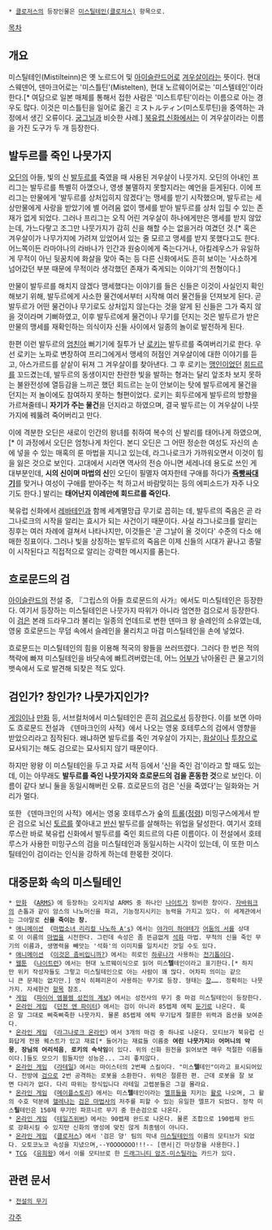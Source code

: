  * [[클로저스]]의 등장인물은 [[미스틸테인(클로저스)]] 항목으로.

[[목차]]

== 개요 ==
미스틸테인(Mistilteinn)은 옛 노르드어 및 [[아이슬란드어]]로 [[겨우살이]]라는 뜻이다. 현대 스웨덴어, 덴마크어로는 '미스틀틴'(Mistelten), 현대 노르웨이어로는 '미스텔테인'이라 한다.[* 여담으로 일본 매체를 통해서 접한 사람은 '미스트루틴'이라는 이름으로 아는 경우도 많다. 이것은 미스틀틴을 일어로 옮긴 ミストルティン(미스토루틴)을 중역하는 과정에서 생긴 오류이다. [[궁니르|궁그닐]]과 비슷한 사례.] [[북유럽 신화]]에서는 이 겨우살이라는 이름을 가진 도구가 두 개 등장한다.

== 발두르를 죽인 나뭇가지 ==
[[오딘]]의 아들, 빛의 신 [[발두르]]를 죽였을 때 사용된 겨우살이 나뭇가지. 오딘의 아내인 프리그는 발두르를 특별히 아꼈으나, 영생 불멸하지 못할지라는 예언을 듣게된다. 이에 프리그는 만물에게 '발두르를 상처입히지 않겠다'는 맹세를 받기 시작했으며, 발두르는 세상만물에게 사랑을 받았기에 별 어려움 없이 맹세를 받아 발두르를 상처 입힐 수 있는 존재가 없게 되었다. 그러나 프리그는 오직 어린 겨우살이 하나에게만은 맹세를 받지 않았는데, 가느다랗고 조그만 나뭇가지가 감히 신을 해할 수는 없을거라 여겼던 것.[* 혹은 겨우살이가 나무가지에 가려져 있었어서 있는 줄 모르고 맹세를 받지 못했다고도 한다. 어느쪽이든 라마야나의 라바나가 인간과 원숭이에게 죽는다거나, 아킬레우스가 유일하게 무적이 아닌 뒷꿈치에 화살을 맞아 죽는 등 다른 신화에서도 흔히 보이는 '사소하게 넘어갔던 부분 때문에 무적이라 생각했던 존재가 죽게되는 이야기'의 전형이다.]

만물이 발두르를 해치지 않겠다 맹세했다는 이야기를 들은 신들은 이것이 사실인지 확인해보기 위해, 발두르에게 사소한 물건에서부터 시작해 여러 물건들을 던져보게 된다. 곧 발두르가 어떤 물건이나 무기로도 상처입지 않는다는 것을 알게 된 신들은 그가 죽지 않을 것이라며 기뻐하였고, 이후 발두르에게 물건이나 무기를 던지는 것은 발두르가 받은 만물의 맹세를 재확인하는 의식이자 신들 사이에서 일종의 놀이로 발전하게 된다.

한편 이런 발두르의 [[엄친아]] 뻐기기에 질투가 난 [[로키]]는 발두르를 죽여버리기로 한다. 우선 로키는 노파로 변장하여 프리그에게서 맹세의 허점인 겨우살이에 대한 이야기를 듣고, 아스가르드를 샅샅이 뒤져 그 겨우살이를 찾아낸다. 그 후 로키는 [[맹인]]이었던 [[회드르]]를 꼬드겼는데, 발두르의 동생이지만 찬란한 빛을 발하는 형과는 달리 앞조차 보지 못하는 불완전성에 열등감을 느끼곤 했던 회드르는 눈이 안보이는 탓에 발두르에게 물건을 던지는 저 놀이에도 참여하지 못하는 형편이었다. 로키는 회두르에게 발두르의 방향을 가르쳐줄테니 '''자기가 주는 물건'''을 던지라고 하였으며, 결국 발두르는 이 겨우살이 나뭇가지에 꿰뚫려 죽어버리고 만다.

이에 격분한 오딘은 새로이 인간의 왕녀를 취하여 복수의 신 발리를 태어나게 하였으며,[* 이 과정에서 오딘은 엄청나게 차인다. 본디 오딘은 그 어떤 정순한 여성도 자신의 손에 넣을 수 있는 매혹의 룬 마법을 지니고 있는데, 라그나로크가 가까워오면서 이것이 힘을 잃은 것으로 보인다. 고대에서 시라면 역사의 전승 아니면 세레나데 용도로 쓰인 게 대부분인데, '''시의 신이며 마법의 신'''인 오딘이 필멸자 여자한테 구애를 하다가 '''[[죽빵]][[싸대기]]'''를 맞거나 여성이 구애를 받아주는 척 하고서 바람맞히는 등의 에피소드가 자주 나오기도 한다.] 발리는 '''태어난지 이레만에 회드르를 죽인다.'''

북유럽 신화에서 [[레바테인]]과 함께 세계멸망급 무기로 꼽히는 데, 발두르의 죽음은 곧 라그나로크의 시작을 알리는 효시가 되는 사건이기 때문이다. 사실 라그나로크를 알리는 징후는 여러 차례에 걸쳐서 나타나지만, 이것들은 '곧 그날이 올 것이다' 수준의 다소 애매한 징표이다. 그러나 빛을 상징하는 발두르의 죽음은 이제 신들의 시대가 끝나고 종말이 시작된다고 직접적으로 알리는 강력한 메시지를 품는다.

== 흐로문드의 검 ==
[[아이슬란드]]의 전설 중, 『그립스의 아들 흐로문드의 사가』에서도 미스틸테인은 등장한다. 여기서 등장하는 미스틸테인은 나뭇가지 따위가 아니라 엄연한 검으로서 등장한다. 이 [[검]]은 본래 드라우그라 불리는 일종의 언데드로 변한 덴마크 왕 슬레인의 소유였는데, 영웅 흐로문드는 무덤 속에서 슬레인을 물리치고 마검 미스틸테인을 손에 넣었다.

흐로문드는 미스틸테인의 힘을 이용해 적국의 왕들을 쓰러뜨렸다. 그러다 한 번은 적의 책략에 빠져 미스틸테인을 바닷속에 빠트려버렸는데, 어느 [[어부]]가 낚아올린 큰 물고기의 뱃속에서 도로 발견해 되찾은 적도 있다.

== 검인가? 창인가? 나뭇가지인가? ==
[[게임]]이나 [[만화]] 등, 서브컬처에서 미스틸테인은 흔히 [[검]]으로서 등장한다. 이를 보면 아마도 흐로문드 전설과 《덴마크인의 사적》에서 나오는 영웅 호테루스의 검에서 영향을 받았으리라고 짐작된다. 왜냐하면 발두르를 죽인 겨우살이 가지는, [[화살]]이나 [[투창]]으로 묘사되기는 해도 검으로는 묘사되지 않기 때문이다.

하지만 왕왕 이 미스틸테인을 두고 자료 서적 등에서 '신을 죽인 검'이라고 할 때도 있는데, 이는 아무래도 '''발두르를 죽인 나뭇가지와 흐로문드의 검을 혼동한 것'''으로 보인다. 이름이 같다 보니 둘을 동일시해버린 오류. 흐로문드의 검은 '신을 죽였다'는 일화와는 거리가 멀다.

또한 《덴마크인의 사적》에서는 영웅 호테루스가 숲의 [[트롤]]([[정령]]) 미밍구스에게서 받은 검으로 뇌신 [[토르]]를 쫓아내고 [[반신]] 발두르를 살해하는 위업을 달성한다. 여기서 호테루스란 바로 북유럽 신화에서 발두르를 죽인 회드르의 다른 이름이다. 이 전설에서 호테루스가 사용한 미밍구스의 검을 미스틸테인과 동일시하는 시각이 있는데, 이 또한 미스틸테인이 검이라는 인식을 강하게 하는데 한몫한 것이다.

== 대중문화 속의 미스틸테인 ==

 * [[만화]] 《[[암스#s-1|ARMS]]》에 등장하는 오리지널 ARMS 중 하나인 [[나이트#s-1.2|나이트]]가 장비한 창이다. [[자바워크#s-2|자바워크]]의 손톱과 같이 암스의 나노머신을 파괴, 기능정지시키는 능력을 가지고 있다. 이 세계관에서는 그야말로 '''신을 죽이는 창.'''
 * [[애니메이션]] 《[[마법소녀 리리컬 나노하 A's]]》에서는 [[야가미 하야테]]가 [[어둠의 서]]를 상대로 이 이름의 [[마법]]을 시전한다. 그런데 속성은 좀 뜬금없게 [[석화#s-2|석화]] 마법. 무적의 신을 죽인 무기의 이름과, 생명력을 빼앗는 '석화'의 이미지를 일치시킨 것일 수도 있다.
 * [[애니메이션]] 《[[이것은 좀비입니까?]]》에서는 히로인 [[하루나(이것은 좀비입니까%3F)|하루나]]가 사용하는 [[전기톱]]이다.
 * [[웹툰]] 《[[나이트런]]》에서는 현대 노르웨이식으로 읽어 미스'''텔'''테인이라고 표기한다.[* 하지만 위키 작성자들도 그렇고 미스틸테인으로 아는 사람이 꽤 많다. 어차피 의미는 같으니 큰 문제는 없지만.] 영식 히페리온이 사용하는 무기로 등장. 형태는 [[창]]……. 정확히는 나뭇가지. 자세한건 [[미스텔테인(나이트런)|항목]] 참조.
 * [[게임]] 《[[파이어 엠블렘 성전의 계보]]》에서는 성전사의 무기 중 마검 미스틸테인이 등장한다.
 * [[온라인 게임]] 《[[던전 앤 파이터]]》에서는 검이 아니라 85렙제 에픽 [[둔기]]로 나온다. 룩은 말 그대로 삐죽삐죽한 나뭇가지. 물론 85렙제 에픽 무기답게 절륜한 위력과 옵션을 보여준다.
 * [[온라인 게임]] 《[[라그나로크 온라인]]》에서 3개의 마검 중 하나로 나온다. 모티브가 북유럽 신화답게 전용 퀘스트가 있고 재료[* 들어가는 재료들 이름중 '''여린 나뭇가지'''와 '''어머니의 악몽''', '''장님의 어리석음''', '''로키의 속삭임'''이 있다. 위의 신화 원전을 읽어보면 매우 적절한 이름들이다.]들도 모으기 힘들지만 성능은... 그리 좋지않다.
 * [[온라인 게임]] 《[[라테일]]》에서는 마이스터의 2번째 스킬이다. "미스'''텔'''테인"이라고 표시되어있다. 전방에 [[검]]으로 2번 공격하는 로봇을 소환한다. 위력은 절륜한 편. 근데 로봇을 잘 보면 다리가 없다. 다리 따위는 장식입니다 라테일 고렙분들은 그걸 몰라요.
 * [[온라인 게임]] 《[[메이플스토리]]》에서는 미스'''텔'''테인이라는 [[요정(메이플스토리)#s-2|엘프]]들을 지키는 [[활]]로 나오며, 그 활의 수호 덕분에 [[헬레나(메이플스토리)|헬레나]]는 [[검은 마법사]]의 저주를 피할 수 있는 유일한 엘프가 되었다. 정작 미스'''틸'''테인은 150제 무기인 파프니르 무기 중 한손검으로 나온다.
 * [[온라인 게임]] 《[[테일즈위버]]》에서는 90렙제 완드로 나온다. 물론 조합으로 190렙제 완드로 강화시킬 수 있지만 신화의 명성에 맞진 않게 최종템이 아니다.
 * [[온라인 게임]] 《[[클로저스]]》에서 '검은 양' 팀의 막내 [[미스틸테인(클로저스)|미스틸테인]]의 이름의 모티브가 되었다. 오토코노코 속성을 지녔으며,--YOOOOOOO!!!-- [랜서|긴 마상창을 사용한다.]
 * [[TCG]] 《[[유희왕/OCG|유희왕]]》에서 이를 모티브로 한 [[https://mirror.enha.kr/wiki/%EB%93%9C%EB%9E%98%EA%B7%B8%EB%8B%88%ED%8B%B0#s-2.7.1|드래그니티 암즈-미스틸]]라는 카드가 있다.
== 관련 문서 ==
 * [[전설의 무기]]

[[각주]]
